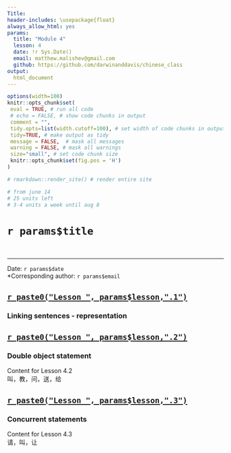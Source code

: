 ```yaml
---
Title: 
header-includes: \usepackage{float}
always_allow_html: yes
params: 
  title: "Module 4"
  lesson: 4
  date: !r Sys.Date()
  email: matthew.malishev@gmail.com 
  github: https://github.com/darwinanddavis/chinese_class   
output:
  html_document
---
```


<!-- ---------------------------------------------------------------- -->
<!-- ----------------------- rmd settings --------------------------- -->
<!-- ---------------------------------------------------------------- -->

<!-- rmd settings -->
```r
options(width=100)
knitr::opts_chunk$set(
 eval = TRUE, # run all code
 # echo = FALSE, # show code chunks in output 
 comment = "",
 tidy.opts=list(width.cutoff=100), # set width of code chunks in output
 tidy=TRUE, # make output as tidy
 message = FALSE,  # mask all messages
 warning = FALSE, # mask all warnings 
 size="small", # set code chunk size
 knitr::opts_chunk$set(fig.pos = 'H')
)

# rmarkdown::render_site() # render entire site

# from june 14
# 25 units left
# 3-4 units a week until aug 8

```

# `r params$title`  

\  

******    


\newpage   

Date: `r params$date`  
*Corresponding author: `r params$email`     

  

## [`r paste0("Lesson ", params$lesson,".1")`](lesson4_1.html)    

### Linking sentences - representation 

## [`r paste0("Lesson ", params$lesson,".2")`](lesson4_2.html)   

### Double object statement    
Content for Lesson 4.2  
叫，教，问，送，给  


## [`r paste0("Lesson ", params$lesson,".3")`](lesson4_3.html)   

### Concurrent statements    
Content for Lesson 4.3  
请，叫，让    
  



  
